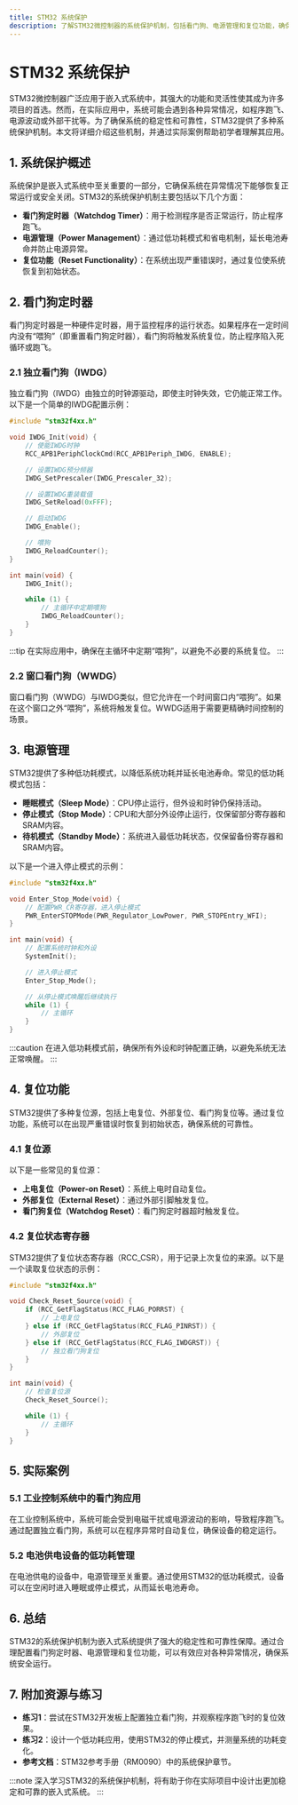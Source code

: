 ```yaml
---
title: STM32 系统保护
description: 了解STM32微控制器的系统保护机制，包括看门狗、电源管理和复位功能，确保系统稳定运行。
---
```


# STM32 系统保护

STM32微控制器广泛应用于嵌入式系统中，其强大的功能和灵活性使其成为许多项目的首选。然而，在实际应用中，系统可能会遇到各种异常情况，如程序跑飞、电源波动或外部干扰等。为了确保系统的稳定性和可靠性，STM32提供了多种系统保护机制。本文将详细介绍这些机制，并通过实际案例帮助初学者理解其应用。

## 1. 系统保护概述

系统保护是嵌入式系统中至关重要的一部分，它确保系统在异常情况下能够恢复正常运行或安全关闭。STM32的系统保护机制主要包括以下几个方面：

- **看门狗定时器（Watchdog Timer）**：用于检测程序是否正常运行，防止程序跑飞。
- **电源管理（Power Management）**：通过低功耗模式和省电机制，延长电池寿命并防止电源异常。
- **复位功能（Reset Functionality）**：在系统出现严重错误时，通过复位使系统恢复到初始状态。

## 2. 看门狗定时器

看门狗定时器是一种硬件定时器，用于监控程序的运行状态。如果程序在一定时间内没有“喂狗”（即重置看门狗定时器），看门狗将触发系统复位，防止程序陷入死循环或跑飞。

### 2.1 独立看门狗（IWDG）

独立看门狗（IWDG）由独立的时钟源驱动，即使主时钟失效，它仍能正常工作。以下是一个简单的IWDG配置示例：

```c
#include "stm32f4xx.h"

void IWDG_Init(void) {
    // 使能IWDG时钟
    RCC_APB1PeriphClockCmd(RCC_APB1Periph_IWDG, ENABLE);

    // 设置IWDG预分频器
    IWDG_SetPrescaler(IWDG_Prescaler_32);

    // 设置IWDG重装载值
    IWDG_SetReload(0xFFF);

    // 启动IWDG
    IWDG_Enable();

    // 喂狗
    IWDG_ReloadCounter();
}

int main(void) {
    IWDG_Init();

    while (1) {
        // 主循环中定期喂狗
        IWDG_ReloadCounter();
    }
}
```

:::tip
在实际应用中，确保在主循环中定期“喂狗”，以避免不必要的系统复位。
:::

### 2.2 窗口看门狗（WWDG）

窗口看门狗（WWDG）与IWDG类似，但它允许在一个时间窗口内“喂狗”。如果在这个窗口之外“喂狗”，系统将触发复位。WWDG适用于需要更精确时间控制的场景。

## 3. 电源管理

STM32提供了多种低功耗模式，以降低系统功耗并延长电池寿命。常见的低功耗模式包括：

- **睡眠模式（Sleep Mode）**：CPU停止运行，但外设和时钟仍保持活动。
- **停止模式（Stop Mode）**：CPU和大部分外设停止运行，仅保留部分寄存器和SRAM内容。
- **待机模式（Standby Mode）**：系统进入最低功耗状态，仅保留备份寄存器和SRAM内容。

以下是一个进入停止模式的示例：

```c
#include "stm32f4xx.h"

void Enter_Stop_Mode(void) {
    // 配置PWR_CR寄存器，进入停止模式
    PWR_EnterSTOPMode(PWR_Regulator_LowPower, PWR_STOPEntry_WFI);
}

int main(void) {
    // 配置系统时钟和外设
    SystemInit();

    // 进入停止模式
    Enter_Stop_Mode();

    // 从停止模式唤醒后继续执行
    while (1) {
        // 主循环
    }
}
```

:::caution
在进入低功耗模式前，确保所有外设和时钟配置正确，以避免系统无法正常唤醒。
:::

## 4. 复位功能

STM32提供了多种复位源，包括上电复位、外部复位、看门狗复位等。通过复位功能，系统可以在出现严重错误时恢复到初始状态，确保系统的可靠性。

### 4.1 复位源

以下是一些常见的复位源：

- **上电复位（Power-on Reset）**：系统上电时自动复位。
- **外部复位（External Reset）**：通过外部引脚触发复位。
- **看门狗复位（Watchdog Reset）**：看门狗定时器超时触发复位。

### 4.2 复位状态寄存器

STM32提供了复位状态寄存器（RCC_CSR），用于记录上次复位的来源。以下是一个读取复位状态的示例：

```c
#include "stm32f4xx.h"

void Check_Reset_Source(void) {
    if (RCC_GetFlagStatus(RCC_FLAG_PORRST) {
        // 上电复位
    } else if (RCC_GetFlagStatus(RCC_FLAG_PINRST)) {
        // 外部复位
    } else if (RCC_GetFlagStatus(RCC_FLAG_IWDGRST)) {
        // 独立看门狗复位
    }
}

int main(void) {
    // 检查复位源
    Check_Reset_Source();

    while (1) {
        // 主循环
    }
}
```

## 5. 实际案例

### 5.1 工业控制系统中的看门狗应用

在工业控制系统中，系统可能会受到电磁干扰或电源波动的影响，导致程序跑飞。通过配置独立看门狗，系统可以在程序异常时自动复位，确保设备的稳定运行。

### 5.2 电池供电设备的低功耗管理

在电池供电的设备中，电源管理至关重要。通过使用STM32的低功耗模式，设备可以在空闲时进入睡眠或停止模式，从而延长电池寿命。

## 6. 总结

STM32的系统保护机制为嵌入式系统提供了强大的稳定性和可靠性保障。通过合理配置看门狗定时器、电源管理和复位功能，可以有效应对各种异常情况，确保系统安全运行。

## 7. 附加资源与练习

- **练习1**：尝试在STM32开发板上配置独立看门狗，并观察程序跑飞时的复位效果。
- **练习2**：设计一个低功耗应用，使用STM32的停止模式，并测量系统的功耗变化。
- **参考文档**：STM32参考手册（RM0090）中的系统保护章节。

:::note
深入学习STM32的系统保护机制，将有助于你在实际项目中设计出更加稳定和可靠的嵌入式系统。
:::